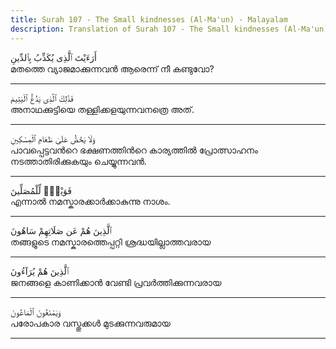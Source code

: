 ```yaml
---
title: Surah 107 - The Small kindnesses (Al-Ma'un) - Malayalam
description: Translation of Surah 107 - The Small kindnesses (Al-Ma'un) in Malayalam
---
```





<Aside type="quran" title="1">
أَرَءَيْتَ ٱلَّذِى يُكَذِّبُ بِٱلدِّينِ
</Aside>

<Aside type="reference" title="1">
മതത്തെ വ്യാജമാക്കുന്നവന്‍ ആരെന്ന്‌ നീ കണ്ടുവോ?
</Aside>

---

<Aside type="quran" title="2">
فَذَٰلِكَ ٱلَّذِى يَدُعُّ ٱلْيَتِيمَ
</Aside>

<Aside type="reference" title="2">
അനാഥക്കുട്ടിയെ തള്ളിക്കളയുന്നവനത്രെ അത്‌.
</Aside>

---

<Aside type="quran" title="3">
وَلَا يَحُضُّ عَلَىٰ طَعَامِ ٱلْمِسْكِينِ
</Aside>

<Aside type="reference" title="3">
പാവപ്പെട്ടവന്‍റെ ഭക്ഷണത്തിന്‍റെ കാര്യത്തില്‍ പ്രോത്സാഹനം നടത്താതിരിക്കുകയും ചെയ്യുന്നവന്‍.
</Aside>

---

<Aside type="quran" title="4">
فَوَيْلٌۭ لِّلْمُصَلِّينَ
</Aside>

<Aside type="reference" title="4">
എന്നാല്‍ നമസ്കാരക്കാര്‍ക്കാകുന്നു നാശം.
</Aside>

---

<Aside type="quran" title="5">
ٱلَّذِينَ هُمْ عَن صَلَاتِهِمْ سَاهُونَ
</Aside>

<Aside type="reference" title="5">
തങ്ങളുടെ നമസ്കാരത്തെപ്പറ്റി ശ്രദ്ധയില്ലാത്തവരായ
</Aside>

---

<Aside type="quran" title="6">
ٱلَّذِينَ هُمْ يُرَآءُونَ
</Aside>

<Aside type="reference" title="6">
ജനങ്ങളെ കാണിക്കാന്‍ വേണ്ടി പ്രവര്‍ത്തിക്കുന്നവരായ
</Aside>

---

<Aside type="quran" title="7">
وَيَمْنَعُونَ ٱلْمَاعُونَ
</Aside>

<Aside type="reference" title="7">
പരോപകാര വസ്തുക്കള്‍ മുടക്കുന്നവരുമായ
</Aside>

---
